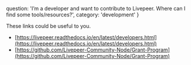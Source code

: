   question: 'I’m a developer and want to contribute to Livepeer. Where can I find some tools/resources?',
  category: 'development'
}

These links could be useful to you.
- [https://livepeer.readthedocs.io/en/latest/developers.html](https://livepeer.readthedocs.io/en/latest/developers.html)
- [https://github.com/Livepeer-Community-Node/Grant-Program](https://github.com/Livepeer-Community-Node/Grant-Program)
